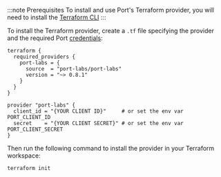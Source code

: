 :::note Prerequisites
To install and use Port's Terraform provider, you will need to install the [Terraform CLI](https://learn.hashicorp.com/tutorials/terraform/install-cli)
:::

To install the Terraform provider, create a `.tf` file specifying the provider and the required Port [credentials](../api/api.md#find-your-port-credentials):

```hcl showLineNumbers
terraform {
  required_providers {
    port-labs = {
      source  = "port-labs/port-labs"
      version = "~> 0.8.1"
    }
  }
}

provider "port-labs" {
  client_id = "{YOUR CLIENT ID}"     # or set the env var PORT_CLIENT_ID
  secret    = "{YOUR CLIENT SECRET}" # or set the env var PORT_CLIENT_SECRET
}
```

Then run the following command to install the provider in your Terraform workspace:

```shell showLineNumbers
terraform init
```

